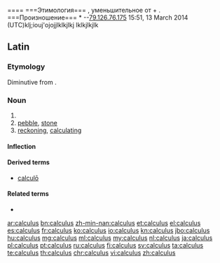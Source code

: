 ==== {{Википедия|dab=математический анализ (disambiguation)|исчисление}} ===Этимология=== {{to do The Honours|la|ru}} {{term|исчисление||камень или камень, используемый для подсчета|lang=la}}, уменьшительное от {{term|окалины||известняк|lang=la}} + {{term|-улус|lang=la}}. ===Произношение=== * --[[Special:Contributions/79.126.76.175|79.126.76.175]] 15:51, 13 March 2014 (UTC)klj;iouj'ojojjlklkjlkj lklkjlkjlk

==Latin==

===Etymology===
Diminutive from {{suffix|calx|ulus|gloss1=limestone, game counter|lang=la}}.

===Noun===
{{la-noun|calculus|calculi|calculī|m|second}}

# {{diminutive of|calx|lang=la}}
# [[pebble]], [[stone]]
# [[reckoning]], [[calculating]]

====Inflection====
{{la-decl-2nd|calcul}}

====Derived terms====
* [[calculo#Latin|calculō]]

====Related terms====
* {{l/la|calx}}

[[ar:calculus]]
[[bn:calculus]]
[[zh-min-nan:calculus]]
[[et:calculus]]
[[el:calculus]]
[[es:calculus]]
[[fr:calculus]]
[[ko:calculus]]
[[io:calculus]]
[[kn:calculus]]
[[jbo:calculus]]
[[hu:calculus]]
[[mg:calculus]]
[[ml:calculus]]
[[my:calculus]]
[[nl:calculus]]
[[ja:calculus]]
[[pl:calculus]]
[[pt:calculus]]
[[ru:calculus]]
[[fi:calculus]]
[[sv:calculus]]
[[ta:calculus]]
[[te:calculus]]
[[th:calculus]]
[[chr:calculus]]
[[vi:calculus]]
[[zh:calculus]]